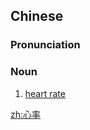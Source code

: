 ==Chinese==
{{zh-forms}}

===Pronunciation===
{{zh-pron
|m=xīnlǜ
|cat=n
}}

===Noun===
{{zh-noun}}

# [[heart rate]]

[[zh:心率]]